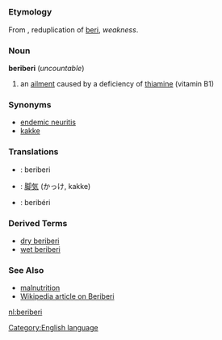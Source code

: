 =={{en}}==
[[Category:English language]]
===Etymology===
From {{si}}, reduplication of [[beri]], ''weakness''.
===Noun===
'''beriberi''' (''uncountable'')

#an [[ailment]] caused by a deficiency of [[thiamine]] (vitamin B1)
===Synonyms===
*[[endemic neuritis]]
*[[kakke]]
===Translations===
*{{da}}: beriberi
*{{ja}}: [[脚気]] (かっけ, kakke)
*{{pt}}: beribéri
===Derived Terms===
*[[dry beriberi]]
*[[wet beriberi]]
===See Also===
*[[malnutrition]]
*[[w:beriberi|Wikipedia article on Beriberi]]

[[nl:beriberi]]